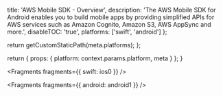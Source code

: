 
  title: 'AWS Mobile SDK - Overview',
  description:
    'The AWS Mobile SDK for Android enables you to build mobile apps by providing simplified APIs for AWS services such as Amazon Cognito, Amazon S3, AWS AppSync and more.',
  disableTOC: 'true',
  platforms: ['swift', 'android']
};

  return getCustomStaticPath(meta.platforms);
};

  return {
    props: {
      platform: context.params.platform,
      meta
    }
  };
}



<Fragments fragments={{ swift: ios0 }} />


<Fragments fragments={{ android: android1 }} />
